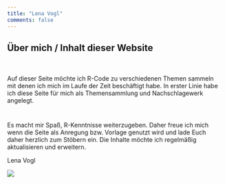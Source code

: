 ```yaml
---
title: "Lena Vogl"
comments: false
---
```



```{=html}
        
<style type="text/css">
.title {
  display: none;
}

#getting-started img {
  margin-right: 10px;
}

</style>




```


::: grid
::: {.g-col-12 .g-col-md-6}
# **Über mich / Inhalt dieser Website**

<p style="margin-top: 50px;">

Auf dieser Seite möchte ich R-Code zu verschiedenen Themen sammeln mit denen ich mich im Laufe der Zeit beschäftigt habe. In erster Linie habe ich diese Seite für mich als Themensammlung und Nachschlagewerk angelegt.

</p>

<p style="margin-top: 30px; margin-bottom: 40px;">

Es macht mir Spaß, R-Kenntnisse weiterzugeben. Daher freue ich mich wenn die Seite als Anregung bzw. Vorlage genutzt wird und lade Euch daher herzlich zum Stöbern ein. Die Inhalte möchte ich regelmäßig aktualisieren und erweitern.

</p>

<p style="text-align:right;">

Lena Vogl

</p>
:::

::: {.g-col-12 .g-col-md-6}
<a href = "https://crumplab.github.io"> ![](images/Foto_Lena_Vogl.jpg) </a>
:::
:::


<script src="https://giscus.app/client.js"
        data-repo="LenaVogl/lenavogl.github.io"
        data-repo-id="R_kgDOHkzRlA"
        data-category-id="DIC_kwDOHkzRlM4CW3ee"
        data-mapping="pathname"
        data-strict="0"
        data-reactions-enabled="1"
        data-emit-metadata="0"
        data-input-position="bottom"
        data-theme="light"
        data-lang="de"
        crossorigin="anonymous"
        async>
</script>
